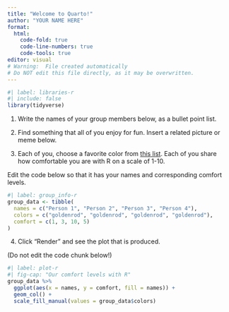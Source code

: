 ```yaml
---
title: "Welcome to Quarto!"
author: "YOUR NAME HERE"
format: 
  html:
    code-fold: true
    code-line-numbers: true
    code-tools: true
editor: visual
# Warning:  File created automatically
# Do NOT edit this file directly, as it may be overwritten.
---
```


```r
#| label: libraries-r
#| include: false
library(tidyverse)
```


1.  Write the names of your group members below, as a bullet point list.

2.  Find something that all of you enjoy for fun. Insert a related picture or meme below.


3.  Each of you, choose a favorite color from [this list](http://www.stat.columbia.edu/~tzheng/files/Rcolor.pdf). Each of you share how comfortable you are with R on a scale of 1-10.

Edit the code below so that it has your names and corresponding comfort levels. 


```r
#| label: group_info-r
group_data <- tibble(
  names = c("Person 1", "Person 2", "Person 3", "Person 4"),
  colors = c("goldenrod", "goldenrod", "goldenrod", "goldenrod"),
  comfort = c(1, 3, 10, 5)
)
```



4.  Click "Render" and see the plot that is produced.

(Do not edit the code chunk below!)

```r
#| label: plot-r
#| fig-cap: "Our comfort levels with R"
group_data %>%
  ggplot(aes(x = names, y = comfort, fill = names)) +
  geom_col() +
  scale_fill_manual(values = group_data$colors)
```

